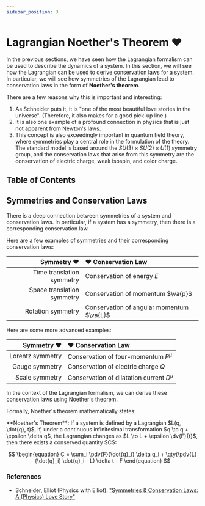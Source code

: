 ```yaml
---
sidebar_position: 3
---
```




# Lagrangian Noether's Theorem ❤️

In the previous sections, we have seen how the Lagrangian formalism can be used to describe the dynamics of a system.
In this section, we will see how the Lagrangian can be used to derive conservation laws for a system.
In particular, we will see how symmetries of the Lagrangian lead to conservation laws in the form of **Noether's theorem**.

There are a few reasons why this is important and interesting:

1. As Schneider puts it, it is "one of the most beautiful love stories in the universe".
    (Therefore, it also makes for a good pick-up line.)
2. It is also one example of a profound connection in physics that is just not apparent from Newton's laws.
3. This concept is also exceedingly important in quantum field theory, where symmetries play a central role in the formulation of the theory.
    The standard model is based around the $SU(3) \times SU(2) \times U(1)$ symmetry group, and the conservation laws that arise from this symmetry are the conservation of electric charge, weak isospin, and color charge.

## Table of Contents

<TOCInline toc={toc} />

## Symmetries and Conservation Laws

There is a deep connection between symmetries of a system and conservation laws.
In particular, if a system has a symmetry, then there is a corresponding conservation law.

Here are a few examples of symmetries and their corresponding conservation laws:

| <span className="blue">Symmetry ❤️</span> | <span className="pink">❤️ Conservation Law</span> |
| ---: | :--- |
| <span className="blue">Time translation symmetry</span> | <span className="pink">Conservation of energy $E$</span> |
| <span className="blue">Space translation symmetry</span> | <span className="pink">Conservation of momentum $\va{p}$</span> |
| <span className="blue">Rotation symmetry</span> | <span className="pink">Conservation of angular momentum $\va{L}$</span> |

Here are some more advanced examples:

| <span className="blue">Symmetry ❤️</span> | <span className="pink">❤️ Conservation Law</span> |
| ---: | :--- |
| <span className="blue">Lorentz symmetry</span> | <span className="pink">Conservation of four-momentum $P^\mu$</span> |
| <span className="blue">Gauge symmetry</span> | <span className="pink">Conservation of electric charge $Q$</span> |
| <span className="blue">Scale symmetry</span> | <span className="pink">Conservation of dilatation current $D^\mu$</span> |

In the context of the Lagrangian formalism, we can derive these conservation laws using Noether's theorem.

Formally, Noether's theorem mathematically states:

<Boxed>
**Noether's Theorem**: If a system is defined by a Lagrangian $L(q, \dot{q}, t)$, if, under a continuous infinitesimal transformation $q \to q + \epsilon \delta q$, the Lagrangian changes as $L \to L + \epsilon \dv{F}{t}$, then there exists a conserved quantity $C$:

$$
\begin{equation}
C = \sum_i \pdv{F}{\dot{q}_i} \delta q_i + \qty(\pdv{L}{\dot{q}_i} \dot{q}_i - L) \delta t - F
\end{equation}
$$
</Boxed>

### References

- Schneider, Elliot (Physics with Elliot). ["Symmetries & Conservation Laws: A (Physics) Love Story"](https://www.youtube.com/watch?v=O0NYaO_OnH4)
